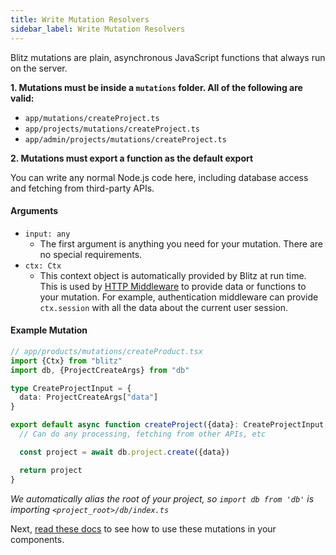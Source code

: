 ```yaml
---
title: Write Mutation Resolvers
sidebar_label: Write Mutation Resolvers
---
```


Blitz mutations are plain, asynchronous JavaScript functions that always run on the server.

**1. Mutations must be inside a `mutations` folder. All of the following are valid:**

- `app/mutations/createProject.ts`
- `app/projects/mutations/createProject.ts`
- `app/admin/projects/mutations/createProject.ts`

**2. Mutations must export a function as the default export**

You can write any normal Node.js code here, including database access and fetching from third-party APIs.

#### Arguments

- `input: any`
  - The first argument is anything you need for your mutation. There are no special requirements.
- `ctx: Ctx`
  - This context object is automatically provided by Blitz at run time. This is used by [HTTP Middleware](./middleware.mdx) to provide data or functions to your mutation. For example, authentication middleware can provide `ctx.session` with all the data about the current user session.

#### Example Mutation

```ts
// app/products/mutations/createProduct.tsx
import {Ctx} from "blitz"
import db, {ProjectCreateArgs} from "db"

type CreateProjectInput = {
  data: ProjectCreateArgs["data"]
}

export default async function createProject({data}: CreateProjectInput, ctx: Ctx) {
  // Can do any processing, fetching from other APIs, etc

  const project = await db.project.create({data})

  return project
}
```

_We automatically alias the root of your project, so `import db from 'db'` is importing `<project_root>/db/index.ts`_

Next, [read these docs](./mutation-usage) to see how to use these mutations in your components.
